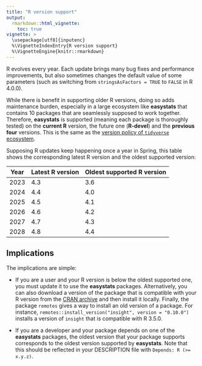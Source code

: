 ```yaml
---
title: "R version support"
output: 
  rmarkdown::html_vignette:
    toc: true
vignette: >
  \usepackage[utf8]{inputenc}
  %\VignetteIndexEntry{R version support}
  %\VignetteEngine{knitr::rmarkdown}
---
```


R evolves every year. Each update brings many bug fixes and performance 
improvements, but also sometimes changes the default value of some parameters
(such as switching from `stringsAsFactors = TRUE` to `FALSE` in R 4.0.0).

While there is benefit in supporting older R versions, doing so adds 
maintenance burden, especially in a large ecosystem like **easystats** that
contains 10 packages that are seamlessly supposed to work together. Therefore,
**easystats** is supported (meaning each package is thoroughly tested) on the
**current R** version, the future one (**R-devel**) and the **previous four**
versions. This is the same as the [version policy of `tidyverse`
ecosystem](https://www.tidyverse.org/blog/2019/04/r-version-support/).

Supposing R updates keep happening once a year in Spring, this table shows the 
corresponding latest R version and the oldest supported version:

| Year | Latest R version | Oldest supported R version |
|------|------------------|----------------------------|
| 2023 | 4.3              | 3.6                        |
| 2024 | 4.4              | 4.0                        |
| 2025 | 4.5              | 4.1                        |
| 2026 | 4.6              | 4.2                        |
| 2027 | 4.7              | 4.3                        |
| 2028 | 4.8              | 4.4                        |

## Implications

The implications are simple:

* If you are a user and your R version is below the oldest supported one, you
  must update it to use the **easystats** packages. Alternatively, you can
  also download a version of the package that is compatible with your R version
  from the [CRAN archive](https://cran.r-project.org/src/contrib/Archive/) and
  then install it locally. Finally, the package `remotes` gives a way to install
  an old version of a package. For instance, 
  `remotes::install_version("insight", version = "0.10.0")` installs a version
  of `insight` that is compatible with R 3.5.0.

* If you are a developer and your package depends on one of the **easystats**
  packages, the oldest version that your package supports corresponds to the 
  oldest version supported by **easystats**. Note that this should be reflected
  in your DESCRIPTION file with `Depends: R (>= x.y.z)`.
